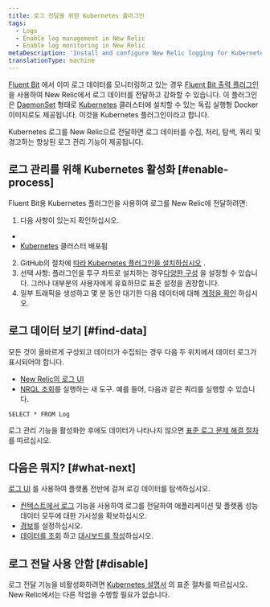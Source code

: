 ```yaml
---
title: 로그 전달을 위한 Kubernetes 플러그인
tags:
  - Logs
  - Enable log management in New Relic
  - Enable log monitoring in New Relic
metaDescription: 'Install and configure New Relic logging for Kubernetes, so you can use enhanced log management capabilities.'
translationType: machine
---
```


[Fluent Bit](https://fluentbit.io/) 에서 이미 로그 데이터를 모니터링하고 있는 경우 [Fluent Bit 출력 플러그인](https://github.com/newrelic/newrelic-fluent-bit-output) 을 사용하여 New Relic에서 로그 데이터를 전달하고 강화할 수 있습니다. 이 플러그인은 [DaemonSet](https://kubernetes.io/docs/concepts/workloads/controllers/daemonset/) 형태로 [Kubernetes](https://kubernetes.io/) 클러스터에 설치할 수 있는 독립 실행형 Docker 이미지로도 제공됩니다. 이것을 Kubernetes 플러그인이라고 합니다.

Kubernetes 로그를 New Relic으로 전달하면 로그 데이터를 수집, 처리, 탐색, 쿼리 및 경고하는 향상된 로그 관리 기능이 제공됩니다.

## 로그 관리를 위해 Kubernetes 활성화 [#enable-process]

Fluent Bit용 Kubernetes 플러그인을 사용하여 로그를 New Relic에 전달하려면:

1. 다음 사항이 있는지 확인하십시오.

* <LicenseKey/>
* [Kubernetes](https://kubernetes.io/docs/setup/) 클러스터 배포됨

2. GitHub의 절차에 [따라 Kubernetes 플러그인을 설치하십시오](https://github.com/newrelic/helm-charts/tree/master/charts/newrelic-logging#installation) .
3. 선택 사항: 플러그인을 투구 차트로 설치하는 경우[다양한 구성](https://github.com/newrelic/helm-charts/tree/master/charts/newrelic-logging#configuration) 을 설정할 수 있습니다. 그러나 대부분의 사용자에게 유효하므로 표준 설정을 권장합니다.
4. 일부 트래픽을 생성하고 몇 분 동안 대기한 다음 데이터에 대해 [계정을 확인](#find-data) 하십시오.

<InstallFeedback/>

## 로그 데이터 보기 [#find-data]

모든 것이 올바르게 구성되고 데이터가 수집되는 경우 다음 두 위치에서 데이터 로그가 표시되어야 합니다.

* [New Relic의 로그 UI](https://one.newrelic.com/launcher/logger.log-launcher)
* [NRQL 조회](/docs/chart-builder/use-chart-builder/choose-data/use-advanced-nrql-mode-specify-data)를 실행하는 새 도구. 예를 들어, 다음과 같은 쿼리를 실행할 수 있습니다.

```
SELECT * FROM Log
```

로그 관리 기능을 활성화한 후에도 데이터가 나타나지 않으면 [표준 로그 문제 해결 절차](/docs/logs/log-management/troubleshooting/no-log-data-appears-ui/) 를 따르십시오.

## 다음은 뭐지? [#what-next]

[로그 UI](/docs/logs/log-management/ui-data/use-logs-ui/) 를 사용하여 플랫폼 전반에 걸쳐 로깅 데이터를 탐색하십시오.

* [컨텍스트에서 로그](/docs/logs/enable-log-management-new-relic/configure-logs-context/configure-logs-context-apm-agents/) 기능을 사용하여 로그를 전달하여 애플리케이션 및 플랫폼 성능 데이터 모두에 대한 가시성을 확보하십시오.
* [경보](/docs/alerts-applied-intelligence/new-relic-alerts/alert-conditions/create-alert-conditions/)를 설정하십시오.
* [데이터를 조회](/docs/query-your-data/explore-query-data/get-started/introduction-querying-new-relic-data/) 하고 [대시보드를 작성](/docs/query-your-data/explore-query-data/dashboards/introduction-dashboards/)하십시오.

## 로그 전달 사용 안함 [#disable]

로그 전달 기능을 비활성화하려면 [Kubernetes 설명서](https://github.com/newrelic/helm-charts/tree/master/charts/newrelic-logging#installation) 의 표준 절차를 따르십시오. New Relic에서는 다른 작업을 수행할 필요가 없습니다.